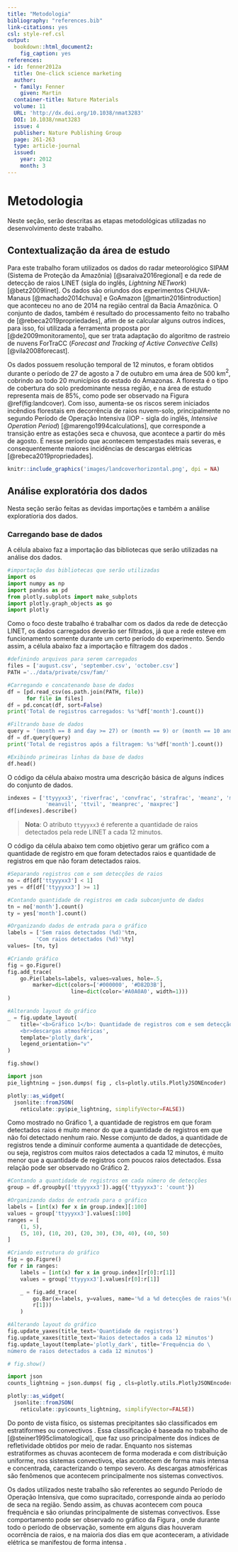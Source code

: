 ```yaml
---
title: "Metodologia"
bibliography: "references.bib"
link-citations: yes
csl: style-ref.csl
output: 
  bookdown::html_document2: 
    fig_caption: yes
references:
- id: fenner2012a
  title: One-click science marketing
  author:
  - family: Fenner
    given: Martin
  container-title: Nature Materials
  volume: 11
  URL: 'http://dx.doi.org/10.1038/nmat3283'
  DOI: 10.1038/nmat3283
  issue: 4
  publisher: Nature Publishing Group
  page: 261-263
  type: article-journal
  issued:
    year: 2012
    month: 3
---
```


# Metodologia

Neste seção, serão descritas as etapas metodológicas utilizadas no 
desenvolvimento deste trabalho.


## Contextualização da área de estudo

Para este trabalho foram utilizados os dados do radar meteorológico SIPAM 
(Sistema de Proteção da Amazônia) [@saraiva2016regional] e da rede de detecção 
de raios LINET (sigla do inglês, *Lightning NETwork*) [@betz2009linet]. Os dados 
são oriundos dos experimentos CHUVA-Manaus [@machado2014chuva] e GoAmazon 
[@martin2016introduction] que aconteceu no ano de 2014 na região central da 
Bacia Amazônica. O conjunto de dados, também é resultado do processamento feito 
no trabalho de [@rebeca2019propriedades], afim de se calcular alguns outros 
índices, para isso, foi utilizada a ferramenta proposta por 
[@de2009monitoramento], que ser trata adaptação do algoritmo de rastreio de 
nuvens ForTraCC (*Forecast and Tracking of Active Convective Cells*) 
[@vila2008forecast].

Os dados possuem resolução temporal de 12 minutos, e foram obtidos durante o 
período de 27 de agosto a 7 de outubro em uma área de 500 km$^{2}$, cobrindo ao 
todo 20 municípios do estado do Amazonas. A floresta é o tipo de cobertura do 
solo predominante nessa região, e na área de estudo representa mais de 85\%, 
como pode ser observado na Figura \@ref(fig:landcover). Com isso, aumenta-se os 
riscos serem iniciados incêndios florestais em decorrência de raios nuvem-solo, 
principalmente no segundo Período de Operação Intensiva (IOP - sigla do inglês, 
*Intensive Operation Period*) [@marengo1994calculations], que corresponde a 
transição entre as estações seca e chuvosa, que acontece a partir do mês de 
agosto. É nesse perı́odo que acontecem tempestades mais severas, e 
consequentemente maiores incidências de descargas elétricas 
[@rebeca2019propriedades].


```r
knitr::include_graphics('images/landcoverhorizontal.png', dpi = NA)
```


## Análise exploratória dos dados
Nesta seção serão feitas as devidas importações e também a análise exploratíoria
dos dados.


### Carregando base de dados
A célula abaixo faz a importação das bibliotecas que serão utilizadas na análise
dos dados.

```python
#importação das bibliotecas que serão utilizadas
import os
import numpy as np
import pandas as pd
from plotly.subplots import make_subplots
import plotly.graph_objects as go
import plotly
```

Como o foco deste trabalho é trabalhar com os dados da rede de detecção LINET, 
os dados carregados deverão ser filtrados, já que a rede esteve em funcionamento
somente durante um certo período do experimento. Sendo assim, a célula abaixo 
faz a importação e filtragem dos dados .
```python
#definindo arquivos para serem carregados
files = ['august.csv', 'september.csv', 'october.csv'] 
PATH ='../data/private/csv/fam/'

#Carregando e concatenando base de dados
df = [pd.read_csv(os.path.join(PATH, file)) 
      for file in files]
df = pd.concat(df, sort=False)
print('Total de registros carregados: %s'%df['month'].count())

#Filtrando base de dados
query = '(month == 8 and day >= 27) or (month == 9) or (month == 10 and day <= 7)'
df = df.query(query)
print('Total de registros após a filtragem: %s'%df['month'].count())

#Exibindo primeiras linhas da base de dados
df.head()
```

O código da célula abaixo mostra uma descrição básica de alguns índices do 
conjunto de dados.

```python
indexes = ['ttyyyxx3', 'riverfrac', 'convfrac', 'strafrac', 'meanz', 'maxz', 
            'meanvil', 'ttvil', 'meanprec', 'maxprec']
df[indexes].describe()
```
> **Nota**:  O atributo `ttyyyxx3` é referente a quantidade de raios detectados
> pela rede LINET a cada 12 minutos.

O código da célula abaixo tem como objetivo gerar um gráfico com a quantidade de
registro em que foram detectados raios e quantidade de registros em que não 
foram detectados raios.

```python
#Separando registros com e sem detecções de raios
no = df[df['ttyyyxx3'] < 1]
yes = df[df['ttyyyxx3'] >= 1]

#Contando quantidade de registros em cada subconjunto de dados
tn = no['month'].count()
ty = yes['month'].count()

#Organizando dados de entrada para o gráfico
labels = ['Sem raios detectados (%d)'%tn, 
         'Com raios detectados (%d)'%ty]
values= [tn, ty]

#Criando gráfico
fig = go.Figure()
fig.add_trace(
    go.Pie(labels=labels, values=values, hole=.5, 
        marker=dict(colors=['#000000', '#D82D3B'], 
                    line=dict(color='#A0A0A0', width=1)))
)

#Alterando layout do gráfico
_ = fig.update_layout(
    title='<b>Gráfico 1</b>: Quantidade de registros com e sem detecção de \
    <br>descargas atmosféricas',
    template='plotly_dark',
    legend_orientation="v"
)

fig.show()
```

```python
import json
pie_lightning = json.dumps( fig , cls=plotly.utils.PlotlyJSONEncoder)
```

```r
plotly::as_widget(
  jsonlite::fromJSON(
    reticulate::py$pie_lightning, simplifyVector=FALSE))
```

Como mostrado no Gráfico 1, a quantidade de registros em que foram detectados 
raios é muito menor do que a quantidade de registros em que não foi detectado
nenhum raio. Nesse comjunto de dados, a quantidade de registros tende a diminuir
conforme aumenta a quantidade de detecções, ou seja, registros com muitos raios
detectados a cada 12 minutos, é muito menor que a quantidade de registros com
poucos raios detectados. Essa relação pode ser observado no Gráfico 2.

```python
#Contando a quantidade de registros em cada número de detecções
group = df.groupby(['ttyyyxx3']).agg({'ttyyyxx3': 'count'})

#Organizando dados de entrada para o gráfico
labels = [int(x) for x in group.index][:100]
values = group['ttyyyxx3'].values[:100]
ranges = [
    (1, 5), 
    (5, 10), (10, 20), (20, 30), (30, 40), (40, 50)
]

#Criando estrutura do gráfico
fig = go.Figure()
for r in ranges:
    labels = [int(x) for x in group.index][r[0]:r[1]]
    values = group['ttyyyxx3'].values[r[0]:r[1]]

    _ = fig.add_trace(
        go.Bar(x=labels, y=values, name='%d a %d detecções de raios'%(r[0], 
        r[1]))
    )

#Alterando layout do gráfico
fig.update_yaxes(title_text='Quantidade de registros')
fig.update_xaxes(title_text='Raios detectados a cada 12 minutos')
fig.update_layout(template='plotly_dark', title='Frequência do \
número de raios detectados a cada 12 minutos')

# fig.show()
```

```python
import json
counts_lightning = json.dumps( fig , cls=plotly.utils.PlotlyJSONEncoder)
```

```r
plotly::as_widget(
  jsonlite::fromJSON(
    reticulate::py$counts_lightning, simplifyVector=FALSE))
```


Do ponto de vista físico, os sistemas precipitantes são classificados em 
estratiformes ou convectivos \cite{damian2011duas}. Essa classificação é baseada 
no trabalho de [@steiner1995climatological], que faz uso principalmente dos 
índices de refletividade obtidos por meio de radar. Enquanto nos sistemas 
estratiformes as chuvas acontecem de forma moderada e com distribuição uniforme, 
nos sistemas convectivos, elas acontecem de forma mais intensa e concentrada, 
caracterizando o tempo severo. As descargas atmosféricas são fenômenos que 
acontecem principalmente nos sistemas convectivos. 

Os dados utilizados neste trabalho são referentes ao segundo Período de Operação 
Intensiva, que como supracitado, corresponde ainda ao período de seca na região.
Sendo assim, as chuvas acontecem com pouca frequência e são oriundas 
principalmente de sistemas convectivos. Esse comportamento pode ser observado no 
gráfico da Figura \ref{fig:lightnings-histogram}, onde durante todo o período de 
observação, somente em alguns dias houveram ocorrência de raios, e na maioria 
dos dias em que aconteceram, a atividade elétrica se manifestou de forma intensa
.






